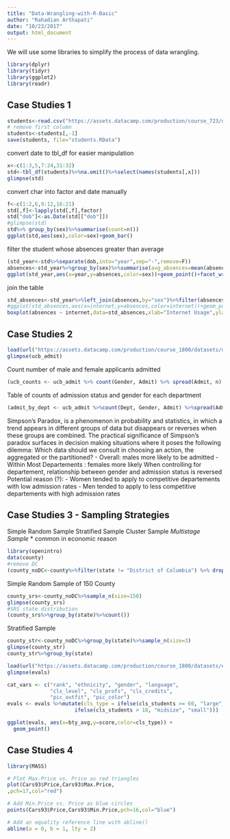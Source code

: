 ```yaml
---
title: "Data-Wrangling-with-R-Basic"
author: "Rahadian Arthapati"
date: "10/23/2017"
output: html_document
---
```


We will use some libraries to simplify the process of data wrangling.
```r
library(dplyr)
library(tidyr)
library(ggplot2)
library(readr)
```

## Case Studies 1
```r
students<-read.csv("https://assets.datacamp.com/production/course_723/datasets/students_with_dates.csv",stringsAsFactors = F)
# remove first column
students<-students[,-1]
save(students, file="students.RData")
```
convert date to tbl_df for easier manipulation
```r
x<-c(1:3,5,7:24,31:32)
std<-tbl_df(students)%>%na.omit()%>%select(names(students[,x]))
glimpse(std)
```
convert char into factor and date manually
```r
f<-c(1:2,6,9:12,16:21)
std[,f]<-lapply(std[,f],factor)
std["dob"]<-as.Date(std[["dob"]])
#glimpse(std)
std%>% group_by(sex)%>%summarise(count=n())
ggplot(std,aes(sex),color=sex)+geom_bar()
```
filter the student whose absences greater than average
```r
(std_year<-std%>%separate(dob,into="year",sep="-",remove=F))
absences<-std_year%>%group_by(sex)%>%summarise(avg_absences=mean(absences))
ggplot(std_year,aes(x=year,y=absences,color=sex))+geom_point()+facet_wrap(~ sex)
```
join the table
```r
std_absences<-std_year%>%left_join(absences,by="sex")%>%filter(absences>ceiling(avg_absences))
#ggplot(std_absences,aes(x=internet,y=absences,color=internet))+geom_point()
boxplot(absences ~ internet,data=std_absences,xlab="Internet Usage",ylab="Absences")
```

## Case Studies 2

```r
load(url("https://assets.datacamp.com/production/course_1800/datasets/ucb_admit.RData"))
glimpse(ucb_admit)
```
Count number of male and female applicants admitted
```r
(ucb_counts <- ucb_admit %>% count(Gender, Admit) %>% spread(Admit, n) %>% mutate(Perc_Admit = Admitted / (Admitted + Rejected)))
```
Table of counts of admission status and gender for each department
```r
(admit_by_dept <- ucb_admit %>%count(Dept, Gender, Admit) %>%spread(Admit, n)%>% mutate(Perc_Admit = Admitted / (Admitted + Rejected)))
```
Simpson's Paradox, 
is a phenomenon in probability and statistics, in which a trend appears in different groups of data but disappears or reverses when these groups are combined.
The practical significance of Simpson's paradox surfaces in decision making situations where it poses the following dilemma: Which data should we consult in choosing an action, the aggregated or the partitioned?
- Overall: males more likely to be admitted
- Within Most Departements : females more likely
When controlling for departement, relationship between gender and admission status is reversed
Potential reason (?):
- Women tended to apply to competitive departements with low admission rates
- Men tended to apply to less competitive departements with high admission rates

## Case Studies 3 - Sampling Strategies
Simple Random Sample
Stratified Sample
Cluster Sample *
Multistage Sample *
* common in economic reason
```r
library(openintro)
data(county)
#remove DC
(county_noDC<-county%>%filter(state != "District of Columbia") %>% droplevels())
```
Simple Random Sample of 150 County
```r
county_srs<-county_noDC%>%sample_n(size=150)
glimpse(county_srs)
#SRS state distribution
(county_srs%>%group_by(state)%>%count())
```
Stratified Sample
```r
county_str<-county_noDC%>%group_by(state)%>%sample_n(size=3)
glimpse(county_str)
county_str%>%group_by(state)
```

```r
load(url("https://assets.datacamp.com/production/course_1800/datasets/evals.RData"))
glimpse(evals)
```

```r
cat_vars <- c("rank", "ethnicity", "gender", "language",
              "cls_level", "cls_profs", "cls_credits",
              "pic_outfit", "pic_color")
evals <- evals %>%mutate(cls_type = ifelse(cls_students >= 60, "large", 
                      ifelse(cls_students > 18, "midsize", "small")))

ggplot(evals, aes(x=bty_avg,y=score,color=cls_type)) +
  geom_point()
```
## Case Studies 4
```r
library(MASS)

# Plot Max.Price vs. Price as red triangles
plot(Cars93$Price,Cars93$Max.Price,
,pch=17,col="red")

# Add Min.Price vs. Price as blue circles
points(Cars93$Price,Cars93$Min.Price,pch=16,col="blue")

# Add an equality reference line with abline()
abline(a = 0, b = 1, lty = 2)
```

